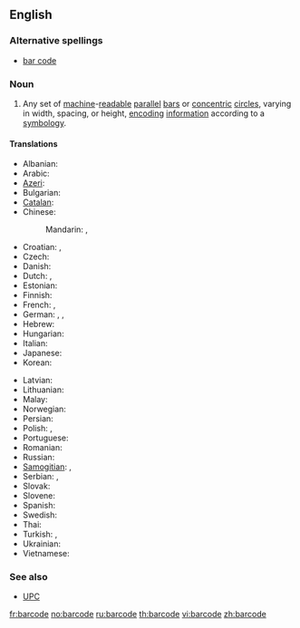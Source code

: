 ==English==
{{wikipedia|bar code}}

===Alternative spellings===
* [[bar code]]

===Noun===
{{en-noun}}

# Any set of [[machine]]-[[readable]] [[parallel]] [[bar]]s or [[concentric]] [[circle]]s, varying in width, spacing, or height, [[encoding]] [[information]] according to a [[symbology]].

====Translations====
{{trans-top|set of machine-readable parallel bars}}
* Albanian: {{t|sq|barkodi|xs=Albanian}}
* Arabic: {{t|ar|شفرة خيطية|f|tr=shífra khayTíyya|sc=Arab}}
* [[Azeri]]: {{t|az|barkod|xs=Azeri}}
* Bulgarian: {{t|bg|баркод|m|tr=barkod|sc=Cyrl}}
* [[Catalan]]: {{t|ca|codi de barres}}
* Chinese:
*: Mandarin: {{t|cmn|條形碼|sc=Hani|xs=Mandarin}},  {{t|cmn|条形码|tr=tiáoxíngmǎ|sc=Hani|xs=Mandarin}}
* Croatian: {{t|hr|crtični kôd}}, {{t|hr|barkôd}}
* Czech: {{t|cs|čárový kód}}
* Danish: {{t|da|stregkode}}
* Dutch: {{t|nl|streepjescode|f}}, {{t-|nl|barcode|f}}
* Estonian: {{t|et|vöötkood}}
* Finnish: {{t+|fi|viivakoodi}}
* French: {{t+|fr|code-barres|m}}, {{t|fr|code à barres|m}}
* German: {{t|de|Strichcode|m}}, {{t|de|Balkencode|m}}, {{t|de|Barcode|m}}
* Hebrew: {{t|he|ברקוד|sc=Hebr}}
* Hungarian: {{t-|hu|vonalkód}}
* Italian: {{t-|it|codice a barre|m}}
* Japanese: {{t|ja|バーコード|tr=bākōdo|sc=Jpan}}
* Korean: {{t|ko|바코드|sc=Hang}}
{{trans-mid}}
* Latvian: {{t|lv|svītrkods|xs=Latvian}}
* Lithuanian: {{t|lt|brūkšninis kodas|xs=Lithuanian}}
* Malay: {{t|ms|kod bar|xs=Malay}}
* Norwegian: {{t|no|strekkode}}
* Persian: {{t|fa|بارکد|sc=fa-Arab|xs=Persian}}
* Polish: {{t|pl|kod kreskowy}}, {{t|pl|kod paskowy}}
* Portuguese: {{t-|pt|código de barras|m}}
* Romanian: {{t|ro|cod de bare}}
* Russian: {{t-|ru|штрихкод|m|tr=štrixkód|sc=Cyrl}}
* [[Samogitian]]: {{tø|bat-smg|barkods|xs=Samogitian}}, {{tø|bat-smg|brokšnėnės kods|xs=Samogitian}}
* Serbian: {{t|sr|бар код|m|sc=Cyrl}}, {{t|sr|bar kod|m}}
* Slovak: {{t|sk|čiarový kód}}
* Slovene: {{t|sl|črtna koda}}
* Spanish: {{t+|es|código de barras|m}}
* Swedish: {{t|sv|streckkod|c}}
* Thai: {{t|th|บารโคด|xs=Thai}}
* Turkish: {{t|tr|barkod}}, {{t|tr|bar kod}}
* Ukrainian: {{t|uk|штрих-кодування|n|tr=štryx-koduvánnja|sc=Cyrl|xs=Ukrainian}}
* Vietnamese: {{t|vi|mã vạch|xs=Vietnamese}}
{{trans-bottom}}

===See also===
* [[UPC]]

[[fr:barcode]]
[[no:barcode]]
[[ru:barcode]]
[[th:barcode]]
[[vi:barcode]]
[[zh:barcode]]